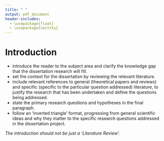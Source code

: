 ```yaml
---
title: " "
output: pdf_document
header-includes:
  - \usepackage{float}
  - \usepackage{sectsty}
---
```


# Introduction

- introduce the reader to the subject area and clarify the knowledge gap that the dissertation research will fill.
- set the context for the dissertation by reviewing the relevant literature.
- include relevant references to general (theoretical papers and reviews) and specific (specific to the particular question addressed) literature, to justify the research that has been undertaken and define the questions being addressed.
- state the primary research questions and hypotheses in the final paragraph.
- follow an ‘inverted triangle’ format, progressing from general scientific ideas and why they matter to the specific research questions addressed in the dissertation project. 

*The introduction should not be just a ‘Literature Review’.*
\citep{breton_encounter_2006}

\citep*{breton_encounter_2006}

\citet{breton_encounter_2006}

\citet*{breton_encounter_2006}

\citep{martin_diet_1989, breton_encounter_2006}

\citeauthor{breton_encounter_2006}

\citeauthor*{breton_encounter_2006}

\citeyear{breton_encounter_2006}

\citeyearpar{breton_encounter_2006}